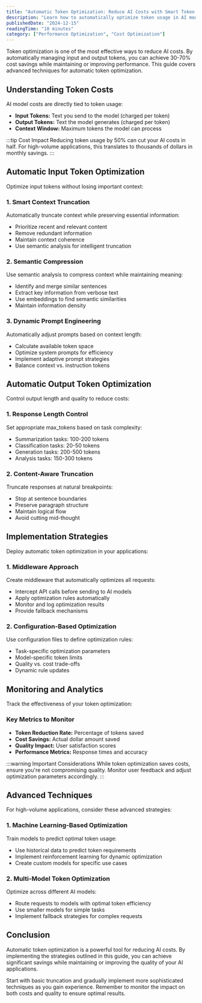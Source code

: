 ```yaml
---
title: "Automatic Token Optimization: Reduce AI Costs with Smart Token Management"
description: "Learn how to automatically optimize token usage in AI models. Discover techniques for reducing input/output tokens, implementing smart truncation, and cutting costs by 30-70%."
publishedDate: "2024-12-15"
readingTime: "10 minutes"
category: ["Performance Optimization", "Cost Optimization"]
---
```


Token optimization is one of the most effective ways to reduce AI costs. By automatically managing input and output tokens, you can achieve 30-70% cost savings while maintaining or improving performance. This guide covers advanced techniques for automatic token optimization.

## Understanding Token Costs

AI model costs are directly tied to token usage:

- **Input Tokens:** Text you send to the model (charged per token)
- **Output Tokens:** Text the model generates (charged per token)
- **Context Window:** Maximum tokens the model can process

:::tip Cost Impact
Reducing token usage by 50% can cut your AI costs in half. For high-volume applications, this translates to thousands of dollars in monthly savings.
:::

## Automatic Input Token Optimization

Optimize input tokens without losing important context:

### 1. Smart Context Truncation

Automatically truncate context while preserving essential information:

- Prioritize recent and relevant content
- Remove redundant information
- Maintain context coherence
- Use semantic analysis for intelligent truncation

### 2. Semantic Compression

Use semantic analysis to compress context while maintaining meaning:

- Identify and merge similar sentences
- Extract key information from verbose text
- Use embeddings to find semantic similarities
- Maintain information density

### 3. Dynamic Prompt Engineering

Automatically adjust prompts based on context length:

- Calculate available token space
- Optimize system prompts for efficiency
- Implement adaptive prompt strategies
- Balance context vs. instruction tokens

## Automatic Output Token Optimization

Control output length and quality to reduce costs:

### 1. Response Length Control

Set appropriate max_tokens based on task complexity:

- Summarization tasks: 100-200 tokens
- Classification tasks: 20-50 tokens
- Generation tasks: 200-500 tokens
- Analysis tasks: 150-300 tokens

### 2. Content-Aware Truncation

Truncate responses at natural breakpoints:

- Stop at sentence boundaries
- Preserve paragraph structure
- Maintain logical flow
- Avoid cutting mid-thought

## Implementation Strategies

Deploy automatic token optimization in your applications:

### 1. Middleware Approach

Create middleware that automatically optimizes all requests:

- Intercept API calls before sending to AI models
- Apply optimization rules automatically
- Monitor and log optimization results
- Provide fallback mechanisms

### 2. Configuration-Based Optimization

Use configuration files to define optimization rules:

- Task-specific optimization parameters
- Model-specific token limits
- Quality vs. cost trade-offs
- Dynamic rule updates

## Monitoring and Analytics

Track the effectiveness of your token optimization:

### Key Metrics to Monitor

- **Token Reduction Rate:** Percentage of tokens saved
- **Cost Savings:** Actual dollar amount saved
- **Quality Impact:** User satisfaction scores
- **Performance Metrics:** Response times and accuracy

:::warning Important Considerations
While token optimization saves costs, ensure you're not compromising quality. Monitor user feedback and adjust optimization parameters accordingly.
:::

## Advanced Techniques

For high-volume applications, consider these advanced strategies:

### 1. Machine Learning-Based Optimization

Train models to predict optimal token usage:

- Use historical data to predict token requirements
- Implement reinforcement learning for dynamic optimization
- Create custom models for specific use cases

### 2. Multi-Model Token Optimization

Optimize across different AI models:

- Route requests to models with optimal token efficiency
- Use smaller models for simple tasks
- Implement fallback strategies for complex requests

## Conclusion

Automatic token optimization is a powerful tool for reducing AI costs. By implementing the strategies outlined in this guide, you can achieve significant savings while maintaining or improving the quality of your AI applications.

Start with basic truncation and gradually implement more sophisticated techniques as you gain experience. Remember to monitor the impact on both costs and quality to ensure optimal results. 
